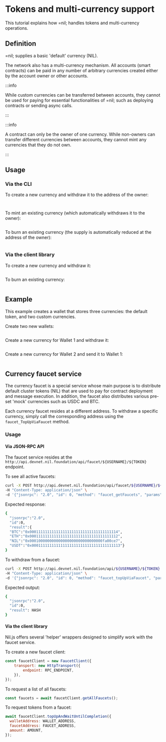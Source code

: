 # Tokens and multi-currency support

This tutorial explains how =nil; handles tokens and multi-currency operations.

## Definition

=nil; supplies a basic 'default' currency (NIL).

The network also has a multi-currency mechanism. All accounts (smart contracts) can be paid in any number of arbitrary currencies created either by the account owner or other accounts. 

:::info

While custom currencies can be transferred between accounts, they cannot be used for paying for essential functionalities of =nil; such as deploying contracts or sending async calls.

:::

:::info

A contract can only be the owner of one currency. While non-owners can transfer different currencies between accounts, they cannot mint any currencies that they do not own.

:::

## Usage

### Via the CLI

To create a new currency and withdraw it to the address of the owner:

```bash file=../../../tests/tokens-multi-currency-support.test.mjs start=startBasicCreateCurrencyCommand end=endBasicCreateCurrencyCommand
```

```bash file=../../../tests/tokens-multi-currency-support.test.mjs start=startBasicWithdrawCurrencyCommand end=endBasicWithdrawCurrencyCommand
```

To mint an existing currency (which automatically withdraws it to the owner):

```bash file=../../../tests/tokens-multi-currency-support.test.mjs start=startMintExistingCurrencyCommand end=endMintExistingCurrencyCommand
```

To burn an existing currency (the supply is automatically reduced at the address of the owner):

```bash file=../../../tests/tokens-multi-currency-support.test.mjs start=startBurnExistingCurrencyCommand end=endBurnExistingCurrencyCommand
```

### Via the client library

To create a new currency and withdraw it:

```ts file=../../../tests/tokens-multi-currency-support.test.mjs start=startBasicNilJSExample end=endBasicNilJSExample
```

To burn an existing currency:

```ts file=../../../tests/tokens-multi-currency-support.test.mjs start=startNilJSBurningExample end=endNilJSBurningExample
```


## Example

This example creates a wallet that stores three currencies: the default token, and two custom currencies.

Create two new wallets:

```ts showLineNumbers file=../../../tests/tokens-multi-currency-support.test.mjs start=startAdvancedNilJSExample end=endAdvancedNilJSExample
```

Create a new currency for Wallet 1 and withdraw it:

```ts showLineNumbers file=../../../tests/tokens-multi-currency-support.test.mjs start=startAdvancedNilJSMintingExample end=endAdvancedNilJSMintingExample
```

Create a new currency for Wallet 2 and send it to Wallet 1:

```ts showLineNumbers file=../../../tests/tokens-multi-currency-support.test.mjs start=startNilJSTransferExample end=endNilJSTransferExample
```

## Currency faucet service

The currency faucet is a special service whose main purpose is to distribute default cluster tokens (NIL) that are used to pay for contract deployment and message execution. In addition, the faucet also distributes various pre-set 'mock' currencies such as USDC and BTC.

Each currency faucet resides at a different address. To withdraw a specific currency, simply call the corresponding address using the `faucet_TopUpViaFaucet` method.

### Usage

#### Via JSON-RPC API

The faucet service resides at the `http://api.devnet.nil.foundation/api/faucet/${USERNAME}/${TOKEN}` endpoint.

To see all active faucets:

```bash
curl -X POST http://api.devnet.nil.foundation/api/faucet/${USERNAME}/${TOKEN} \
-H "Content-Type: application/json" \
-d '{"jsonrpc": "2.0", "id": 0, "method": "faucet_getFaucets", "params": []}'
```

Expected response:

```bash
{
  "jsonrpc":"2.0",
  "id":0,
  "result":{
  "BTC":"0x0001111111111111111111111111111111111114",
  "ETH":"0x0001111111111111111111111111111111111112",
  "NIL":"0x000100000000000000000000000000000fa00ce7",
  "USDT":"0x0001111111111111111111111111111111111113"}
}
```

To withdraw from a faucet:

```bash
curl -X POST http://api.devnet.nil.foundation/api/${USERNAME}/${TOKEN} \
-H "Content-Type: application/json" \
-d '{"jsonrpc": "2.0", "id": 0, "method": "faucet_topUpViaFaucet", "params": ["$FAUCET_ADDRESS", "$WALLET_ADDRESS", $AMOUNT]}'
```

Expected output:

```bash
{
  "jsonrpc":"2.0",
  "id":0,
  "result": HASH
}
```

#### Via the client library

Nil.js offers several 'helper' wrappers designed to simplify work with the faucet service.

To create a new faucet client:

```js showLineNumbers
const faucetClient = new FaucetClient({
	transport: new HttpTransport({
		endpoint: RPC_ENDPOINT,
	}),
});
```

To request a list of all faucets:

```js showLineNumbers
const faucets = await faucetClient.getAllFaucets();
```

To request tokens from a faucet:

```js showLineNumbers
await faucetClient.topUpAndWaitUntilCompletion({
  walletAddress: WALLET_ADDRESS,
  faucetAddress: FAUCET_ADDRESS,
  amount: AMOUNT,
});
```
